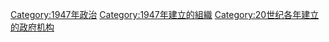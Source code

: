 {{Cat topic in year|topic=建立政府機構|year=1947}}

[[Category:1947年政治|Category:1947年政治]]
[[Category:1947年建立的組織|Category:1947年建立的組織]]
[[Category:20世纪各年建立的政府机构|Category:20世纪各年建立的政府机构]]